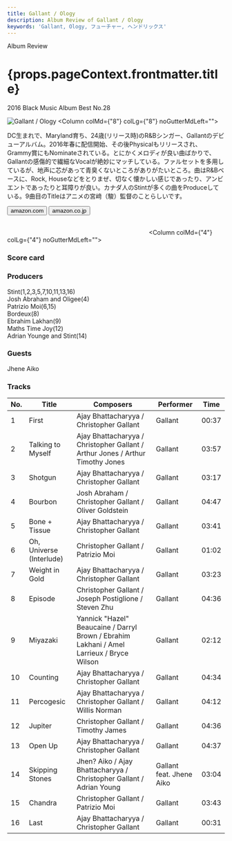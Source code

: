 ```yaml
---
title: Gallant / Ology
description: Album Review of Gallant / Ology
keywords: 'Gallant, Ology, フューチャー, ヘンドリックス'
---
```




<p className="largeP">Album Review</p>
<h1 className="h1--no--margin">{props.pageContext.frontmatter.title}</h1>
<p className="largeP"><Link to="/best50/2016/">2016 Black Music Album Best No.28</Link></p>

<Row  className="image-card-group">
	<Column colMd={"4"} colLg={"4"} noGutterMdLeft="">
       <ImageCard>

![Gallant / Ology](../../images/cd/gallant1L.jpg) 
</ImageCard>
	</Column>
	<Column colMd={"8"} colLg={"8"} noGutterMdLeft="">
	<p>
	DC生まれで、Maryland育ち、24歳(リリース時)のR&Bシンガー、Gallantのデビューアルバム。2016年春に配信開始、その後Physicalもリリースされ、Grammy賞にもNominateされている。とにかくメロディが良い曲ばかりで、Gallantの感傷的で繊細なVocalが絶妙にマッチしている。ファルセットを多用しているが、地声に芯があって青臭くないところがありがたいところ。曲はR&Bベースに、Rock, Houseなどをとりまぜ、切なく懐かしい感じであったり、アンビエントであったりと耳障りが良い。カナダ人のStintが多くの曲をProduceしている。9曲目のTitleはアニメの宮﨑（駿）監督のことらしいです。
	</p>
	<div>
	  <Button href="https://amzn.to/30QeWr8" kind="primary" size="small" renderIcon={ArrowUpRight24}>
      amazon.com
      </Button>
      <Button href="https://amzn.to/33RWj8b" kind="secondary" size="small" renderIcon={ArrowUpRight24}>
      amazon.co.jp
      </Button>
	</div>
	<a href="https://geo.music.apple.com/jp/album/ology/1109106508?mt=1&app=music&ls=1&at=11lcug" style="display:inline-block;overflow:hidden;background:url(https://linkmaker.itunes.apple.com/ja-jp/lockup.svg?releaseDate=2016-04-06&kind=album&bubble=apple_music&style=mono-black) no-repeat;width:180px;height:45px;"></a>
	<a href="https://geo.music.apple.com/jp/album/ology/1109106508?app=itunes&at=11lcug" style="display:inline-block;overflow:hidden;background:url(https://linkmaker.itunes.apple.com/ja-jp/badge-lrg.svg?releaseDate=2016-04-06&kind=album&bubble=itunes_music) no-repeat;width:140px;height:45px;"></a>
	</Column>
</Row>
<Row >
	<Column colMd={"4"} colLg={"4"} noGutterMdLeft="">
<div>
    <h3>Score card</h3>
	<SliderJS1 value="5" />
    <SliderJS2 value="2" />
	<SliderJS3 value="2" />
    <SliderJS4 value="9" />
</div>
</Column>
<Column colMd={"8"} colLg={"8"} noGutterMdLeft="">
<div>
<h3>Producers</h3>
<p>
Stint(1,2,3,5,7,10,11,13,16)
<br/>Josh Abraham and Oligee(4)
<br/>Patrizio Moi(6,15)
<br/>Bordeux(8)
<br/>Ebrahim Lakhan(9)
<br/>Maths Time Joy(12)
<br/>Adrian Younge and Stint(14)
</p>
<h3>Guests</h3>
<p>
Jhene Aiko
</p>
</div>
</Column>
</Row>

<h3>Tracks</h3>

| No. |	 Title                   |	 Composers                                                                               |	 Performer              | Time	|
| --- |	------------------------ | ----------------------------------------------------------------------------------------- | ------------------------ | ----- |
| 1	  |	First                    | Ajay Bhattacharyya / Christopher Gallant                                                  | Gallant                 	| 00:37	|
| 2	  |	Talking to Myself        | Ajay Bhattacharyya / Christopher Gallant / Arthur Jones / Arthur Timothy Jones            | Gallant                 	| 03:57	|
| 3	  |	Shotgun                  | Ajay Bhattacharyya / Christopher Gallant                                                  | Gallant                 	| 03:17	|
| 4	  |	Bourbon                  | Josh Abraham / Christopher Gallant / Oliver Goldstein                                     | Gallant                 	| 04:47	|
| 5	  |	Bone + Tissue            | Ajay Bhattacharyya / Christopher Gallant                                                  | Gallant                 	| 03:41	|
| 6	  |	Oh, Universe (Interlude) | Christopher Gallant / Patrizio Moi                                                        | Gallant                 	| 01:02	|
| 7	  |	Weight in Gold           | Ajay Bhattacharyya / Christopher Gallant                                                  | Gallant                 	| 03:23	|
| 8	  |	Episode                  | Christopher Gallant / Joseph Postiglione / Steven Zhu                                     | Gallant                 	| 04:36	|
| 9	  |	Miyazaki                 | Yannick "Hazel" Beaucaine / Darryl Brown / Ebrahim Lakhani / Amel Larrieux / Bryce Wilson | Gallant                 	| 02:12	|
| 10  |	Counting                 | Ajay Bhattacharyya / Christopher Gallant                                                  | Gallant                 	| 04:34	|
| 11  |	Percogesic               | Ajay Bhattacharyya / Christopher Gallant / Willis Norman                                  | Gallant                 	| 04:12	|
| 12  |	Jupiter                  | Christopher Gallant / Timothy James                                                       | Gallant                 	| 04:36	|
| 13  |	Open Up                  | Ajay Bhattacharyya / Christopher Gallant                                                  | Gallant                 	| 04:37	|
| 14  |	Skipping Stones          | Jhen? Aiko / Ajay Bhattacharyya / Christopher Gallant / Adrian Young                      | Gallant feat. Jhene Aiko	| 03:04	|
| 15  |	Chandra                  | Christopher Gallant / Patrizio Moi                                                        | Gallant                 	| 03:43	|
| 16  |	Last                     | Ajay Bhattacharyya / Christopher Gallant                                                  | Gallant                 	| 00:31	|
